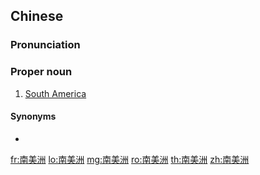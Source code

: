 ==Chinese==
{{zh-forms|type=21}}

===Pronunciation===
{{zh-pron
|m=nánměizhōu
|c=naam4 mei5 zau1
|mn=Lâm-bí-chiu
|cat=pn
}}

===Proper noun===
{{zh-proper noun}}

# [[South America]]

====Synonyms====
* {{zh-l|南美}}

[[fr:南美洲]]
[[lo:南美洲]]
[[mg:南美洲]]
[[ro:南美洲]]
[[th:南美洲]]
[[zh:南美洲]]